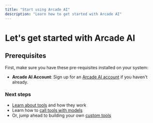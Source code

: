 ```yaml
---
title: "Start using Arcade AI"
description: "Learn how to get started with Arcade AI"
---
```



# Let's get started with Arcade AI

<GettingStarted />

## Prerequisites

First, make sure you have these pre-requisites installed on your system:

- **Arcade AI Account**: Sign up for an [Arcade AI account](https://arcade-ai.typeform.com/early-access?typeform-source=docs.arcade-ai.com) if you haven't already.

<Prerequisites />

### Next steps

- [Learn about tools](tools-overview) and how they work
- Learn how to [call tools with models](use-tools/call-tools-with-models)
- Or, jump ahead to building your own [custom tools](build-tools/create-a-toolkit)
